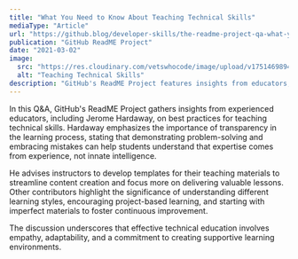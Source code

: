```yaml
---
title: "What You Need to Know About Teaching Technical Skills"
mediaType: "Article"
url: "https://github.blog/developer-skills/the-readme-project-qa-what-you-need-to-know-about-teaching-technical-skills/"
publication: "GitHub ReadME Project"
date: "2021-03-02"
image:
  src: "https://res.cloudinary.com/vetswhocode/image/upload/v1751469894/github-readme-podcast_sdym44.webp"
  alt: "Teaching Technical Skills"
description: "GitHub's ReadME Project features insights from educators, including Jerome Hardaway, on effective strategies for teaching technical skills and fostering inclusive learning environments."
---
```


In this Q&A, GitHub's ReadME Project gathers insights from experienced educators, including Jerome Hardaway, on best practices for teaching technical skills. Hardaway emphasizes the importance of transparency in the learning process, stating that demonstrating problem-solving and embracing mistakes can help students understand that expertise comes from experience, not innate intelligence.

He advises instructors to develop templates for their teaching materials to streamline content creation and focus more on delivering valuable lessons. Other contributors highlight the significance of understanding different learning styles, encouraging project-based learning, and starting with imperfect materials to foster continuous improvement.

The discussion underscores that effective technical education involves empathy, adaptability, and a commitment to creating supportive learning environments.